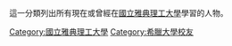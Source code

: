 這一分類列出所有現在或曾經在[[國立雅典理工大學|國立雅典理工大學]]學習的人物。
{{DEFAULTSORT:National}}
[[Category:國立雅典理工大學|Category:國立雅典理工大學]]
[[Category:希臘大學校友|Category:希臘大學校友]]